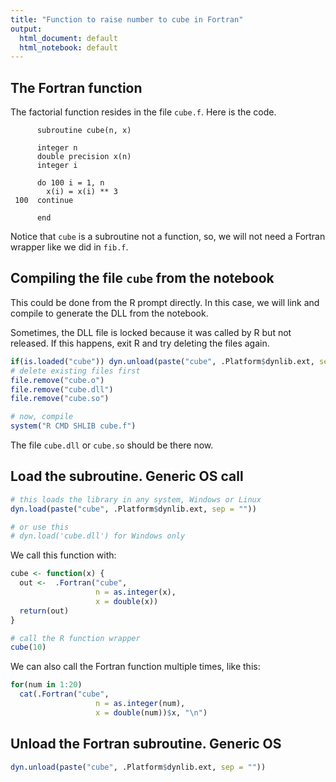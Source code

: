 ```yaml
---
title: "Function to raise number to cube in Fortran"
output:
  html_document: default
  html_notebook: default
---
```


## The Fortran function 
The factorial function resides in the file `cube.f`.
Here is the code.

```
      subroutine cube(n, x)

      integer n
      double precision x(n)
      integer i

      do 100 i = 1, n
        x(i) = x(i) ** 3
 100  continue

      end

```   

Notice that `cube` is a subroutine not a function, so, we will not need a Fortran wrapper like we did in `fib.f`.

## Compiling the file `cube` from the notebook
This could be done from the R prompt directly. In this case, we will link and compile to generate the DLL from the notebook.

Sometimes, the DLL file is locked because it was called by R but not released. If this happens, exit R and try deleting the files again.
```r
if(is.loaded("cube")) dyn.unload(paste("cube", .Platform$dynlib.ext, sep = ""))
# delete existing files first
file.remove("cube.o")
file.remove("cube.dll")
file.remove("cube.so")

# now, compile
system("R CMD SHLIB cube.f")

```
The file `cube.dll` or `cube.so` should be there now.


## Load the subroutine. Generic OS call
```r
# this loads the library in any system, Windows or Linux
dyn.load(paste("cube", .Platform$dynlib.ext, sep = ""))

# or use this
# dyn.load('cube.dll') for Windows only
```

We call this function with:
```r

cube <- function(x) {
  out <-  .Fortran("cube", 
                   n = as.integer(x), 
                   x = double(x))
  return(out)
}

# call the R function wrapper
cube(10)    
```


We can also call the Fortran function multiple times, like this:
```r
for(num in 1:20)
  cat(.Fortran("cube", 
                   n = as.integer(num), 
                   x = double(num))$x, "\n")
```

## Unload the Fortran subroutine. Generic OS
```r
dyn.unload(paste("cube", .Platform$dynlib.ext, sep = ""))
```


